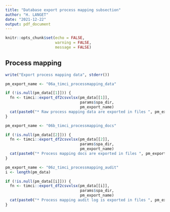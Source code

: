 ```yaml
---
title: "Database export process mapping subsection"
author: "H. LANGET"
date: "2021-12-22"
output: pdf_document
---
```


```r
knitr::opts_chunk$set(echo = FALSE,
                      warning = FALSE,
                      message = FALSE)
```

## Process mapping

```r
write("Export process mapping data", stderr())
```

```r
pm_export_name <- "06a_timci_processmapping_data"

if (!is.null(pm_data[[1]])) {
  fn <- timci::export_df2csvxlsx(pm_data[[1]],
                                 params$spa_dir,
                                 pm_export_name)
  cat(paste0("* Raw process mapping data are exported in files ", pm_export_name, ".csv/xslx in the ", params$spa_dir, " folder"))
}
```

```r
pm_export_name <- "06b_timci_processmapping_docs"

if (!is.null(pm_data[[2]])) {
  fn <- timci::export_df2csvxlsx(pm_data[[2]],
                                 params$spa_dir,
                                 pm_export_name)
  cat(paste0("* Process mapping docs are exported in files ", pm_export_name, ".csv/xslx in the ", params$spa_dir, " folder"))
}
```

```r
pm_export_name <- "06z_timci_processmapping_audit"
i <- length(pm_data)

if (!is.null(pm_data[[i]])) {
  fn <- timci::export_df2csvxlsx(pm_data[[i]],
                                 params$spa_dir,
                                 pm_export_name)
  cat(paste0("* Process mapping audit log is exported in files ", pm_export_name, ".csv/xslx in the ", params$spa_dir, " folder"))
}
```
